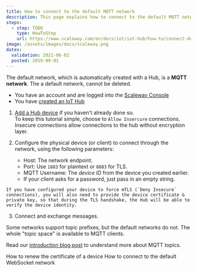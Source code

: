 ```yaml
---
title: How to connect to the default MQTT network
description: This page explains how to connect to the default MQTT network
steps:
  - step: TODO
    type: HowToStep
    url: https://www.scaleway.com/en/docs/iot/iot-hub/how-to/connect-default-mqtt-network/
image: /assets/images/docs/scaleway.png
dates:
  validation: 2021-06-02
  posted: 2019-09-01
---
```


The default network, which is automatically created with a Hub, is a **MQTT network**. The a default network, cannot be deleted.

<Message type="requirement">

- You have an account and are logged into the [Scaleway Console](https://console.scaleway.com)
- You have [created an IoT Hub](/iot/iot-hub/how-to/create-hub)

</Message>


1. [Add a Hub device](/iot/iot-hub/how-to/add-device) if you haven't already done so.  
To keep this tutorial simple, choose to `Allow Insercure` connections. Insecure connections allow connections to the hub without encryption layer.

2. Configure the physical device (or client) to connect through the network, using the following parameters:

    - Host: The network endpoint.
    - Port: Use `1883` for plaintext or `8883` for TLS.
    - MQTT Username: The *device ID* from the device you created earlier.
    - If your client asks for a password, just pass in an empty string.

  <Message type="note">

    If you have configured your device to force mTLS (`Deny Insecure` connections), you will also need to provide the device certificate & private key, so that during the TLS handshake, the Hub will be able to verify the device identity. 

  </Message>
 
3. Connect and exchange messages.

Some networks support topic prefixes, but the default networks do not. The whole "topic space" is available to MQTT clients.

 Read our [introduction blog post](https://blog.scaleway.com/scaleway-iot-hub-introduction-to-mqtt-topics/) to understand more about MQTT topics.

<Navigation title="See Also">
  <PreviousButton to="/iot/iot-hub/how-to/renew-device-certificate">How to renew the certificate of a device</PreviousButton>
  <NextButton to="/iot/iot-hub/how-to/connect-default-websocket-network/">How to connect to the default WebSocket network</NextButton>
</Navigation>
